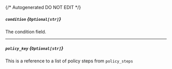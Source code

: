{/* Autogenerated DO NOT EDIT  */}
##### `condition` *{`Optional[str]`}*
The condition field.

---
##### `policy_key` *{`Optional[str]`}*
This is a reference to a list of policy steps from `policy_steps`

